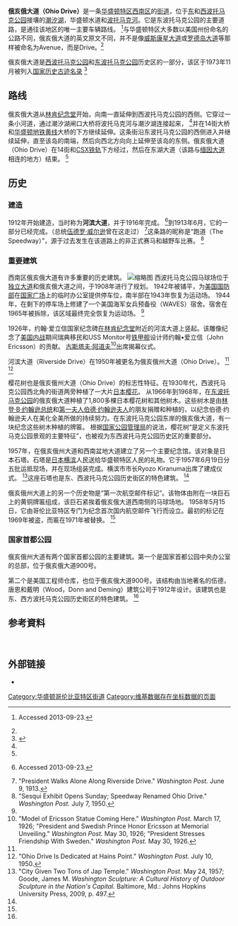 {{Citation style|time=2021-05-02T14:26:58+00:00}}
{{Infobox street
| name                    =俄亥俄大道
| native_name             =
| marker_image            =
| image                   =Looking N along Ohio Drive East - East Potomac Park - 2013-08-25.jpg
| caption                 = Looking north along Ohio Drive SW on the eastern shore of East Potomac Park
| other_name              = Ohio Drive SW
| former_names            = Riverside Drive
| postal_code             =
| addresses               =
| length_m                =
| length_ft               =
| length_mi               =
| length_km               =
| length_ref              =
| width                   =
| location                = [[美国|美国]][[华盛顿哥伦比亚特区|华盛顿哥伦比亚特区]]
| client                  =
| maint                   = [[哥伦比亚特区交通局|哥伦比亚特区交通局]]
| coordinates             = {{Coord|38|52|45.5|N|77|1|49.3|W|display=inline,title}}
| direction_a             = 西
| terminus_a              = {{jct|state=DC|I|66|US|50|road={{link-en|Rock Creek and Potomac Parkway}}}}
| direction_b             = 東
| terminus_b              = [[缅因大道|缅因大道]]
| junction                = [[林肯纪念堂|林肯纪念堂]]<br>[[獨立大道_(華盛頓哥倫比亞特區)|獨立大道]]<br>{{jct|state=DC|I|395}}
| commissioning_date      =
| construction_start_date = 1912<ref name="NRHP66" />
| completion_date         = 1916<ref name="wilson"/>
| inauguration_date       = 1913<ref name="NRHP66" />
| demolition_date         =
| north                   =
| south                   =
| east                    =
| west                    =
}}'''俄亥俄大道（Ohio Drive）'''是一条[[华盛顿哥伦比亚特区|华盛顿特区]][[西南区_(华盛顿特区)|西南区]]的[[街道|街道]]，位于[[東波托馬克公園|东]]和[[西波托馬克公園|西波托马克公园]]接壤的[[潮汐湖|潮汐湖]]，华盛顿水道和[[波托马克河|波托马克河]]。它是东波托马克公园的主要道路，是通往该地区的唯一主要车辆路线。 <ref name=":0">{{NRHP url|id=73000217|title="East and West Potomac Parks." Inventory-Nomination Form for Federal Properties. Form 10-306 (Oct. 1972). National Register of Historic Places. National Park Service. U.S. Department of the Interior. November 30, 1973, p. 63.}} Accessed 2013-09-23.</ref>与华盛顿特区大多数以美国州份命名的公路不同，俄亥俄大道的英文原文不同，并不是像[[威斯康星大道|威斯康星大道]]或[[罗德岛大道|罗德岛大道]]等那样被命名为Avenue，而是Drive。<ref name=":0" />

俄亥俄大道是[[西波托馬克公園|西波托马克公园]]和[[東波托馬克公園|东波托马克公园]]历史区的一部分，该区于1973年11月被列入[[國家史蹟名錄|国家历史古迹名录]] <ref name="nris">{{NRISref|2013a|dateform=mdy}}</ref>

== 路线 ==
俄亥俄大道从[[林肯纪念堂|林肯纪念堂]]开始，向南一直延伸到西波托马克公园的西侧。它穿过一条小河道，通过潮汐湖闸口大桥将波托马克河与潮汐湖连接起来， <ref name=":0" />并在14街大桥和[[華盛頓地鐵|华盛顿地铁]][[華盛頓地鐵黃線|黄线]]大桥的下方继续延伸。这条街沿东波托马克公园的西侧进入并继续延伸，直至该岛的南端，然后向西北方向向上延伸至该岛的东侧。俄亥俄大道（Ohio Drive）在14街和[[CSX運輸|CSX]][[鐵路運輸|铁轨]]下方经过，然后在东湖大道（该路与[[缅因大道|缅因大道]]相连的地方）结束。 <ref name=":0" />

== 历史 ==

=== 建造 ===
1912年开始建造，当时称为'''河滨大道'''，并于1916年完成。 <ref name="NRHP66">{{NRHP url}} Accessed 2013-09-23.</ref>到1913年6月，它的一部分已经完成。（总统[[伍德罗·威尔逊|伍德罗·威尔逊]]曾在这走过） <ref name="wilson">"President Walks Alone Along Riverside Drive." ''Washington Post.'' June 9, 1913.</ref>这条路的昵称是“跑道（The Speedway）”，源于过去发生在该道路上的非正式赛马和越野车比赛。 <ref name="Sesqui">"Sesqui Exhibit Opens Sunday; Speedway Renamed Ohio Drive." ''Washington Post.'' July 7, 1950.</ref>

=== 重要建筑 ===
西南区俄亥俄大道有许多重要的历史建筑。
[[File:Fraser_Ericsson_Memorial.jpg|缩略图]]
西波托马克公园马球场位于[[独立大道|独立大道]]和俄亥俄大道之间，于1908年进行了规划。 1942年被铺平，为[[美國戰爭部|美国国防部]]在[[国家广场|国家广场]]上的临时办公室提供停车位，南半部在1943年恢复为运动场。 1944年，在剩下的停车场上修建了一个美国海军女兵预备役（WAVES）宿舍。宿舍在1965年被拆除，该区域最终完全恢复为运动场。 <ref name=":0" />

1926年，约翰·爱立信国家纪念碑[[林肯纪念堂|在林肯纪念堂]]附近的河滨大道上竖起。该雕像纪念了[[南北战争|美国内战]]期间瑞典移民和USS Monitor号[[铁甲舰|铁甲舰]]设计师约翰•爱立信（John Ericsson）的贡献。 [[古斯塔夫·阿道夫亲王|古斯塔夫·阿道夫]]<ref>"Model of Ericsson Statue Coming Here." ''Washington Post.'' March 17, 1926; "President and Swedish Prince Honor Ericsson at Memorial Unveiling." ''Washington Post.'' May 30, 1926; "President Stresses Friendship With Sweden." ''Washington Post.'' May 30, 1926.</ref>出席揭幕仪式。

河滨大道（Riverside Drive）在1950年被更名为俄亥俄州大道（Ohio Drive）。 <ref name="Sesqui"/> <ref>"Ohio Drive Is Dedicated at Hains Point." ''Washington Post.'' July 10, 1950.</ref>

樱花树也是俄亥俄州大道（Ohio Drive）的标志性特征。在1930年代，西波托马克公园西北角的街道两旁种植了一大片[[染井吉野櫻|日本樱花]]。 从1966年到1968年，在[[東波托馬克公園|东波托马克公园]]的俄亥俄大道种植了1,800多棵日本樱花树和其他树木。这些树木是由[[林登·约翰逊|林登·B·约翰逊总统]]和[[第一夫人|第一夫人]][[伯德·约翰逊夫人|伯德·约翰逊夫人]]的朋友捐赠和种植的，以纪念伯德·约翰逊夫人在美化全美所做的持续努力。在东波托马克公园东岸的俄亥俄大道，有一块纪念这些树木种植的牌匾。 根据[[国家公园管理局|国家公园管理局]]的说法，樱花树“是定义东波托马克公园景观的主要特征”，也被视为东西波托马克公园历史区的重要部分。 

1957年，在俄亥俄州大道和西南盆地大道建立了另一个主要纪念馆。该对象是{{Convert|2|ST|MT|adj=on}}日本石塔。石塔是[[日本|日本]][[横滨|横滨]]人民送给华盛顿特区人民的礼物。它于1957年6月19日分五批运抵现场，并在现场组装完成。横滨市市长Ryozo Kiranuma出席了建成仪式。 <ref>"City Given Two Tons of Jap Temple." ''Washington Post.'' May 24, 1957; Goode, James M. ''Washington Sculpture: A Cultural History of Outdoor Sculpture in the Nation's Capital.'' Baltimore, Md.: Johns Hopkins University Press, 2009, p. 497.</ref>这座石塔也是东、西波托马克公园历史街区的特色建筑。 <ref name=":0" />

俄亥俄州大道上的另一个历史物是“第一次航空邮件标记”。该物体由附在一块巨石上的黄铜牌匾组成，该巨石紧挨着俄亥俄大道西南侧的马球场地。 1958年5月15日，它由哥伦比亚特区专门为纪念首次国内航空邮件飞行而设立。最初的标记在1969年被盗，而匾在1971年被替换。 <ref name=":0" />

=== 国家首都公园 ===
俄亥俄州大道有两个国家首都公园的主要建筑。第一个是国家首都公园中央办公室的总部，位于俄亥俄大道900号。 

第二个是美国工程师仓库，也位于俄亥俄大道900号。该结构由当地著名的伍德，唐恩和戴明（Wood，Donn and Deming）建筑公司于1912年设计。该建筑也是东、西方波托马克公园历史街区的特色建筑。 <ref name=":0" />

== 参考資料 ==
{{reflist}}  

== 外部链接 ==

* {{Commons category-inline}}
[[Category:华盛顿哥伦比亚特区街道|Category:华盛顿哥伦比亚特区街道]]
[[Category:维基数据存在坐标数据的页面|Category:维基数据存在坐标数据的页面]]
{{华盛顿哥伦比亚特区街道}}